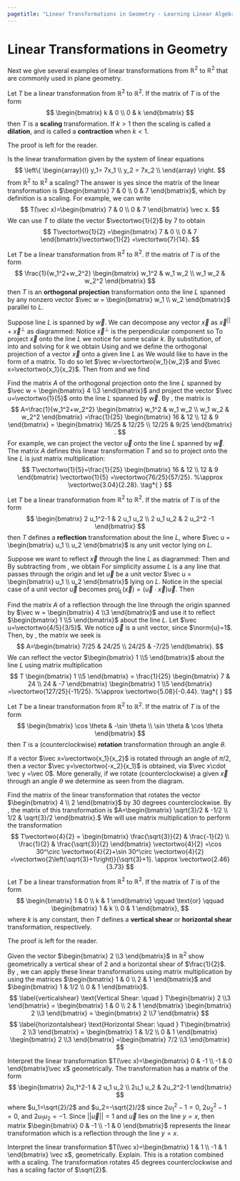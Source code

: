 ```yaml
---
pagetitle: "Linear Transformations in Geometry - Learning Linear Algebra"
---
```

# Linear Transformations in Geometry


Next we give several examples of linear transformations from $\mathbb{R}^2$ to $\mathbb{R}^2$ that are commonly used in plane geometry.

::: {#thm- } 
Let $T$ be a linear transformation from  $\mathbb{R}^2$ to $\mathbb{R}^2$. If the matrix of $T$ is of the form
$$
\begin{bmatrix} k & 0 \\ 0 & k  \end{bmatrix}
$$
then $T$ is a \index{scaling} **scaling**  transformation.
If $k>1$ then the scaling is called a \index{dilation} **dilation**, and is called a \index{contraction} **contraction** when $k<1$.
::: 

::: {.proof }
The proof is left for the reader.
::: 

::: {#exm- } 
Is the linear transformation given by the system of linear equations
$$
\left\{
\begin{array}{l}
y_1=  7x_1 \\
y_2 =  7x_2 \\
\end{array}
\right.
$$
from $\mathbb{R}^2$ to  $\mathbb{R}^2$ a scaling?
The answer is yes since the matrix of the linear transformation is 
$\begin{bmatrix} 7 & 0 \\ 0 & 7 \end{bmatrix}$, which by definition is a scaling. For example, we can write 
$$
T(\vec x)=\begin{bmatrix} 7 & 0 \\ 0 & 7 \end{bmatrix} \vec x.
$$
We can use $T$ to dilate the vector $\vectortwo{1}{2}$ by $7$ to obtain 
$$
T\vectortwo{1}{2}
=\begin{bmatrix} 7 & 0 \\ 0 & 7 \end{bmatrix}\vectortwo{1}{2}
=\vectortwo{7}{14}.
$$

::: 

::: {#thm- } 
\label{orthproj}
Let $T$ be a linear transformation from  $\mathbb{R}^2$ to $\mathbb{R}^2$. If the matrix of $T$ is of the form
$$
\frac{1}{w_1^2+w_2^2} \begin{bmatrix} w_1^2 & w_1 w_2 \\ w_1 w_2 & w_2^2  \end{bmatrix}
$$
then $T$ is an \index{orthogonal projection} **orthogonal projection** transformation onto the line $L$ spanned by any nonzero vector $\vec w = \begin{bmatrix} w_1 \\ w_2  \end{bmatrix}$ parallel to $L$.
::: 

::: {.proof }
Suppose line $L$ is spanned by $\vec w$. We can decompose any vector $\vec x$ as $\vec x^{||}+\vec x^\perp$ as diagrammed:
Notice $\vec x^\perp$ is the perpendicular component so 
\begin{equation}\label{perpeq}
\vec w \cdot \vec x^\perp =0 
\qquad \text{or equivalently} \qquad
\vec w \cdot (\vec x -\vec x^{||}) =0.
\end{equation}
To project $\vec x$ onto the line $L$ we notice 
\begin{equation}\label{projfac}
\vec x^{||}=k \vec w
\end{equation}
for some scalar $k$. By substitution, of \ref{projfac} into \ref{perpeq} and solving for $k$ we obtain 
\begin{equation}\label{facdef}
k=\frac{\vec w \cdot \vec x}{\vec w \cdot \vec w}.
\end{equation}
Using  \ref{projfac} and \ref{facdef} we define the orthogonal projection of a vector $\vec x$ onto a given line $L$ as
\begin{equation}\label{projdef}
\text{proj}_L(\vec x)
=\frac{\vec w \cdot \vec x}{\norm{\vec w}^2}\vec w.
\end{equation}
We would like to have \ref{projdef} in the form of a matrix. 
To do so let $\vec w=\vectortwo{w_1}{w_2}$  and $\vec x=\vectortwo{x_1}{x_2}$. 
Then from \ref{facdef} and \ref{projdef} we find
\begin{align*}
\text{proj}_L(\vec x) 
& = \frac{1}{\norm{\vec w}^2} \left((x_1 w_1+x_2 w_2)\vectortwo{w_1}{w_2} \right) \\
& = \frac{1}{\norm{\vec w}^2} \left((x_1 w_1\vectortwo{w_1}{w_2}+x_2 w_2 \vectortwo{w_1}{w_2} \right) \\
& = \frac{1}{\norm{\vec w}^2} \left(\vectortwo{x_1 w_1^2}{x_1w_1 w_2}+\vectortwo{x_2w_1w_2}{x_2w_2^2} \right) \\
& = \frac{1}{\norm{\vec w}^2} \vectortwo{x_1 w_1^2+x_2w_1w_2}{x_1w_1 w_2+x_2w_2^2} 
= \frac{1}{\norm{\vec w}^2}
\begin{bmatrix} w_1^2 & w_1 w_2 \\ w_1 w_2 & w_2^2  \end{bmatrix}
\vectortwo{x_1}{x_2}
.
\tag*{ }
\end{align*} 
::: 

::: {#exm- } 
Find the matrix $A$ of the orthogonal projection onto the line $L$ spanned by $\vec w = \begin{bmatrix} 4 \\3  \end{bmatrix}$ 
and project the vector
 $\vec u=\vectortwo{1}{5}$ onto the line $L$ spanned by $\vec w$.
By \ref{orthproj}, the matrix is 
$$
A=\frac{1}{w_1^2+w_2^2}
\begin{bmatrix}
w_1^2 & w_1 w_2 \\
w_1 w_2 & w_2^2
\end{bmatrix}
=\frac{1}{25}
\begin{bmatrix}
16 & 12 \\
12 & 9
\end{bmatrix}
=
\begin{bmatrix}
16/25 & 12/25 \\
12/25 & 9/25
\end{bmatrix}
.
$$
For example, we can project the vector
 $\vec u$ onto the line $L$ spanned by $\vec w$.  The matrix $A$ defines this linear transformation $T$ and so to project onto the line $L$ is just matrix multiplication:
$$
T\vectortwo{1}{5}=\frac{1}{25}
\begin{bmatrix}
16 & 12 \\
12 & 9
\end{bmatrix}
\vectortwo{1}{5}
=\vectortwo{76/25}{57/25}.
%\approx \vectortwo{3.04}{2.28}.
\tag*{ }
$$

::: 

::: {#thm- } 
\label{reflmatrix}
Let $T$ be a linear transformation from  $\mathbb{R}^2$ to $\mathbb{R}^2$. If the matrix of $T$ is of the form
$$
\begin{bmatrix} 2 u_1^2-1 & 2 u_1 u_2 \\ 2 u_1 u_2 & 2 u_2^2 -1   \end{bmatrix}
$$ 
then $T$ defines a \index{reflection} **reflection**  transformation about the line $L$, 
where $\vec u = \begin{bmatrix} u_1 \\ u_2  \end{bmatrix}$ is any unit vector lying on $L$.
::: 

::: {.proof }
Suppose we want to reflect $\vec x$ through the line $L$ as diagrammed:
Then 
\begin{equation}\label{ref1}
\text{ref}_L(\vec x)=\vec x^{||}-\vec x^\perp  
\end{equation}
and
\begin{equation}\label{ref2}
\text{proj}_L(\vec x)=\vec x^{||}.
\end{equation}
By subtracting \ref{ref2} from \ref{ref1}, we obtain
\begin{equation}\label{ref3}
\text{ref}_L(\vec x)=2 \text{proj}_L(\vec x)-\vec x.
\end{equation}
For simplicity assume $L$ is a any line that passes through the origin and let $\vec u$ be a unit vector $\vec u = \begin{bmatrix} u_1 \\ u_2  \end{bmatrix}$ lying on $L$. 
Notice \ref{projdef} in the special case of a unit vector $\vec u$ becomes 
$\text{proj}_L(\vec x)=(\vec u\cdot \vec x)\vec u.$
Then 
\begin{align*}
\text{ref}_L(\vec x)& =2 \text{proj}_L(\vec x)-\vec x 
=2(\vec u\cdot \vec x)\vec u-\vec x \\
& = 2(u_1x_1+u_2x_2)\begin{bmatrix} u_1 \\ u_2  \end{bmatrix}-\begin{bmatrix} x_1 \\ x_2  \end{bmatrix}
=2u_1 x_1 \begin{bmatrix} u_1 \\ u_2  \end{bmatrix}+2u_2x_2 \begin{bmatrix} u_1 \\ u_2  \end{bmatrix}-\begin{bmatrix} x_1 \\ x_2  \end{bmatrix} \\
& = \begin{bmatrix}  
2u_1^2x_1+2u_1 u_2x_2-x_1 \\ 2u_1u_2x_1+2u_2^2 u_2x_2-x_2 
\end{bmatrix} 
= \begin{bmatrix}  
2u_1^2-1 & 2u_1 u_2\\
2u_1 u_2 & 2u_2^2-1
\end{bmatrix}
\vectortwo{x_1}{x_2}.
\tag*{ }
\end{align*}
::: 

::: {#exm- } 
Find the matrix $A$ of a reflection through the line through the origin spanned by $\vec w = \begin{bmatrix} 4 \\3  \end{bmatrix}$ and use it to reflect $\begin{bmatrix} 1 \\5  \end{bmatrix}$ about the line $L$.
Let $\vec u=\vectortwo{4/5}{3/5}$.  We notice $\vec u$ is a unit vector, since $\norm{u}=1$. Then, by \ref{reflmatrix}, the matrix we seek is 
$$
A=\begin{bmatrix}
7/25 & 24/25 \\ 24/25 & -7/25
\end{bmatrix}.
$$
We can reflect the vector $\begin{bmatrix} 1 \\5  \end{bmatrix}$ about the line $L$ using matrix multiplication
$$
T \begin{bmatrix} 1 \\5  \end{bmatrix}
=
\frac{1}{25}
\begin{bmatrix}
7 & 24 \\ 24 & -7
\end{bmatrix}
\begin{bmatrix} 1 \\5  \end{bmatrix}
=\vectortwo{127/25}{-11/25}.
%\approx \vectortwo{5.08}{-0.44}.
\tag*{ }
$$

::: 

::: {#thm- } 
\label{rotmatrix}
Let $T$ be a linear transformation from  $\mathbb{R}^2$ to $\mathbb{R}^2$. If the matrix of $T$ is of the form
$$
\begin{bmatrix} 
\cos \theta & -\sin \theta  \\ 
\sin \theta & \cos \theta  \end{bmatrix}
$$
then $T$ is a (counterclockwise) \index{rotation} **rotation**  transformation through an angle $\theta$.
::: 

::: {.proof }
If a vector $\vec x=\vectortwo{x_1}{x_2}$ is rotated through an angle of $\pi/2$, then a vector $\vec y=\vectortwo{-x_2}{x_1}$ is obtained, via $\vec x\cdot \vec y =\vec 0$. More generally, if we rotate (counterclockwise) a given $\vec x$ through an angle $\theta$ we determine
\begin{align*}
T(\vec x)&=(\cos \theta) \vec x+(\sin\theta) \vec y
=(\cos \theta)\vectortwo{x_1}{x_2}+(\sin \theta)\vectortwo{-x_2}{x_1} \\
&=\vectortwo{(\cos \theta)x_1-(\sin\theta))x_2}{(\sin \theta)x_1-(\cos\theta))x_2} 
=\begin{bmatrix} \cos \theta & -\sin \theta  \\ \sin \theta & \cos \theta  \end{bmatrix} \vectortwo{x_1}{x_2}
=\begin{bmatrix} \cos \theta & -\sin \theta  \\ \sin \theta & \cos \theta  \end{bmatrix} \vec x
\end{align*}
as seen from the diagram.
::: 

::: {#exm- } 
Find the matrix of the linear transformation that rotates the vector $\begin{bmatrix} 4 \\ 2  \end{bmatrix}$ by 30 degrees counterclockwise.
By \ref{rotmatrix}, the matrix of this transformation is $A=\begin{bmatrix} \sqrt{3}/2 & -1/2 \\  1/2 & \sqrt{3}/2 \end{bmatrix}.$
We will use matrix multiplication to perform the transformation
$$
T\vectortwo{4}{2}
= \begin{bmatrix} \frac{\sqrt{3}}{2} & \frac{-1}{2} \\
\frac{1}{2} & \frac{\sqrt{3}}{2}
\end{bmatrix}
\vectortwo{4}{2}
=\cos 30^\circ \vectortwo{4}{2}+\sin 30^\circ \vectortwo{4}{2}
=\vectortwo{2\left(\sqrt{3}+1\right)}{\sqrt{3}+1}.
\approx \vectortwo{2.46}{3.73}
$$
::: 

::: {#thm- } 
\label{shearmatrix}
Let $T$ be a linear transformation from  $\mathbb{R}^2$ to $\mathbb{R}^2$. If the matrix of $T$ is of the form
$$
\begin{bmatrix} 1 & 0  \\ k & 1  \end{bmatrix}
\qquad \text{or} \qquad
\begin{bmatrix} 1 & k  \\ 0 & 1  \end{bmatrix},
$$
where $k$ is any constant, then $T$ defines a \index{vertical shear} **vertical shear** or \index{horizontal shear} **horizontal shear** transformation, respectively. 
::: 

::: {.proof }
The proof is left for the reader.
::: 

::: {#exm- } 
Given the vector $\begin{bmatrix} 2 \\3  \end{bmatrix}$ in $\mathbb{R}^2$ show geometrically a vertical shear of 2 and a horizontal shear of $\frac{1}{2}$.
By \ref{shearmatrix}, we can apply these linear transformations using matrix multiplication by using the matrices 
$\begin{bmatrix} 1 & 0  \\ 2 & 1  \end{bmatrix}$ 
and 
$\begin{bmatrix} 1 & 1/2  \\ 0 & 1  \end{bmatrix}$.
$$
\label{verticalshear}
\text{Vertical Shear: \quad }  T\begin{bmatrix} 2 \\3  \end{bmatrix} 
= \begin{bmatrix} 1 & 0  \\ 2 & 1  \end{bmatrix} \begin{bmatrix} 2 \\3  \end{bmatrix} = \begin{bmatrix} 2 \\7  \end{bmatrix}
$$
$$
\label{horizontalshear}
\text{Horizontal Shear: \quad } T\begin{bmatrix} 2 \\3  \end{bmatrix} 
= \begin{bmatrix} 1 & 1/2  \\ 0 & 1  \end{bmatrix} \begin{bmatrix} 2 \\3  \end{bmatrix} =\begin{bmatrix} 7/2 \\3  \end{bmatrix} 
$$

::: 

::: {#exm- } 
Interpret the linear transformation
$T(\vec x)=\begin{bmatrix} 0 & -1 \\ -1 & 0 \end{bmatrix}\vec x$
geometrically.
The transformation has a matrix of the form
$$
\begin{bmatrix} 2u_1^2-1 & 2 u_1 u_2 \\ 2u_1 u_2 & 2u_2^2-1 \end{bmatrix}
$$
where $u_1=\sqrt{2}/2$ and $u_2=-\sqrt{2}/2$ since $2u_1^2-1=0$, $2u_2^2-1=0$, and $2u_1 u_2=-1$. 
Since $|| \vec u ||=1$ and $\vec u$ lies on the line $y=x$, then matrix $\begin{bmatrix} 0 & -1 \\ -1 & 0 \end{bmatrix}$ represents the linear transformation which is a reflection through the line $y=x$.

::: 

\begin{align*}
\text{scaling} \quad & 
\begin{bmatrix} k & 0 \\ 0 & k  \end{bmatrix} &
\text{shears} \quad &  
\begin{bmatrix} 1 & 0  \\ k & 1  \end{bmatrix}
 \text{ or }
\begin{bmatrix} 1 & k  \\ 0 & 1  \end{bmatrix} \\
\text{reflection} \quad & 
\begin{bmatrix} 2 u_1^2-1 & 2 u_1 u_2 \\ 2 u_1 u_2 & 2 u_2^2 -1   \end{bmatrix} & 
\text{rotation} \quad & 
\begin{bmatrix} \cos \theta & -\sin \theta  \\ \sin \theta & \cos \theta  \end{bmatrix} &  \\
\text{orthogonal projection} \quad &
\frac{1}{w_1^2+w_2^2} \begin{bmatrix} w_1^2 & w_1 w_2 \\ w_1 w_2 & w_2^2  \end{bmatrix} & 
\end{align*}

::: {#exm- } 
Interpret the linear transformation $T(\vec x)=\begin{bmatrix} 1 & 1 \\ -1 & 1 \end{bmatrix} \vec x$, geometrically. Explain.
This is a rotation combined with a scaling. The transformation rotates 45 degrees counterclockwise and has a scaling factor of $\sqrt{2}$. 
::: 


